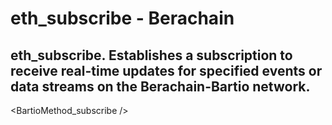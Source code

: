 # eth_subscribe - Berachain

## eth_subscribe. Establishes a subscription to receive real-time updates for specified events or data streams on the Berachain-Bartio network.


<BartioMethod_subscribe />
